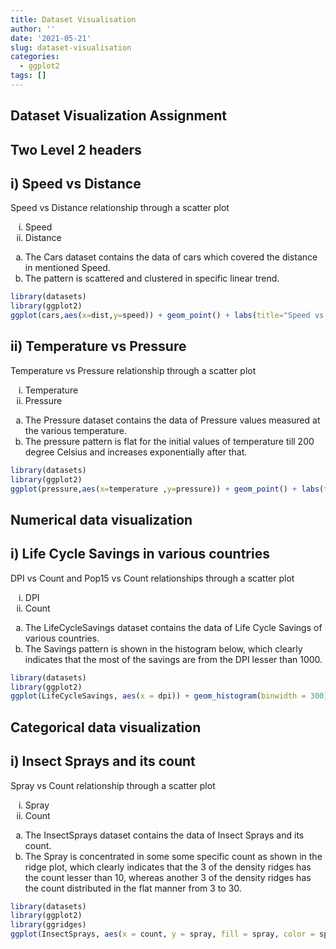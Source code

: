 ```yaml
---
title: Dataset Visualisation
author: ''
date: '2021-05-21'
slug: dataset-visualisation
categories:
  - ggplot2
tags: []
---
```


## Dataset Visualization Assignment

## Two Level 2 headers

## i) Speed vs Distance
Speed vs Distance relationship through a scatter plot

i)  Speed
ii) Distance

a) The Cars dataset contains the data of cars which covered the distance in mentioned Speed. 
b) The pattern is scattered and clustered in specific linear trend.

```r
library(datasets)
library(ggplot2)
ggplot(cars,aes(x=dist,y=speed)) + geom_point() + labs(title="Speed vs Distance of Cars Dataset",x="Speed (kmph)",y="Distance (km)")
```

## ii) Temperature vs Pressure
Temperature vs Pressure relationship through a scatter plot

i)  Temperature
ii) Pressure

a) The Pressure dataset contains the data of Pressure values measured at the various temperature.
b) The pressure pattern is flat for the initial values of temperature till 200 degree Celsius and increases exponentially after that. 

```r
library(datasets)
library(ggplot2)
ggplot(pressure,aes(x=temperature ,y=pressure)) + geom_point() + labs(title="Temperature vs Pressure of Pressure Dataset",x="Temperature (Celsius)",y="Pressure (Pascal)")
```

## Numerical data visualization
## i) Life Cycle Savings in various countries
DPI vs Count and Pop15 vs Count relationships through a scatter plot

i)  DPI
ii) Count

a) The LifeCycleSavings dataset contains the data of Life Cycle Savings of various countries.
b) The Savings pattern is shown in the histogram below, which clearly indicates  that the most of the savings are from the DPI lesser than 1000. 

```r
library(datasets)
library(ggplot2)
ggplot(LifeCycleSavings, aes(x = dpi)) + geom_histogram(binwidth = 300) + labs(title="DPI vs Count of LifeCycleSavings Dataset",x="DPI",y="Count")
```

## Categorical data visualization
## i) Insect Sprays and its count

Spray vs Count relationship through a scatter plot

i)  Spray
ii) Count

a) The InsectSprays dataset contains the data of Insect Sprays and its count.
b) The Spray is concentrated in some some specific count as shown in the ridge plot, which clearly indicates  that the 3 of the density ridges has the count lesser than 10, whereas another 3 of the density ridges has the count distributed in the flat manner from 3 to 30. 

```r
library(datasets)
library(ggplot2)
library(ggridges)
ggplot(InsectSprays, aes(x = count, y = spray, fill = spray, color = spray))+ geom_density_ridges(alpha = 0.5)
```